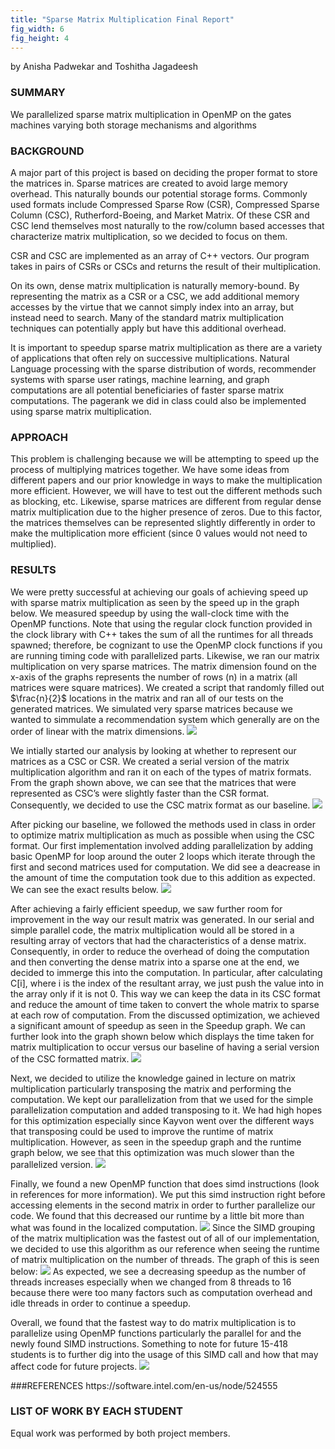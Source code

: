 ```yaml
---
title: "Sparse Matrix Multiplication Final Report"
fig_width: 6 
fig_height: 4 
---
```


by Anisha Padwekar and Toshitha Jagadeesh

### SUMMARY
We parallelized sparse matrix multiplication in OpenMP on the gates machines varying both storage mechanisms and algorithms

### BACKGROUND
A major part of this project is based on deciding the proper format to store the matrices in. Sparse matrices are created to avoid large memory overhead. This naturally bounds our potential storage forms. Commonly used formats include Compressed Sparse Row (CSR), Compressed Sparse Column (CSC), Rutherford-Boeing, and Market Matrix. Of these CSR and CSC lend themselves most naturally to the row/column based accesses that characterize matrix multiplication, so we decided to focus on them.

CSR and CSC are implemented as an array of C++ vectors. Our program takes in pairs of CSRs or CSCs and returns the result of their multiplication.

On its own, dense matrix multiplication is naturally memory-bound. By representing the matrix as a CSR or a CSC, we add additional memory accesses by the virtue that we cannot simply index into an array, but instead need to search. Many of the standard matrix multiplication techniques can potentially apply but have this additional overhead.

It is important to speedup sparse matrix multiplication as there are a variety of applications that often rely on successive multiplications. Natural Language processing with the sparse distribution of words, recommender systems with sparse user ratings, machine learning, and graph computations are all potential beneficiaries of faster sparse matrix computations. The pagerank we did in class could also be implemented using sparse matrix multiplication.


### APPROACH
This problem is challenging because we will be attempting to speed up the process of multiplying matrices together. We have some ideas from different papers and our prior knowledge in ways to make the multiplication more efficient. However, we will have to test out the different methods such as blocking, etc. Likewise, sparse matrices are different from regular dense matrix multiplication due to the higher presence of zeros. Due to this factor, the matrices themselves can be represented slightly differently in order to make the multiplication more efficient (since 0 values would not need to multiplied).


### RESULTS
We were pretty successful at achieving our goals of achieving speed up with sparse matrix multiplication as seen by the speed up in the graph below. We measured speedup by using the wall-clock time with the OpenMP functions. Note that using the regular clock function provided in the clock library with C++ takes the sum of all the runtimes for all threads spawned; therefore, be cognizant to use the OpenMP clock functions if you are running timing code with parallelized parts. Likewise, we ran our matrix multiplication on very sparse matrices. The matrix dimension found on the x-axis of the graphs represents the number of rows (n) in a matrix (all matrices were square matrices). We created a script that randomly filled out $\frac{n}{2}$ locations in the matrix and ran all of our tests on the generated matrices. We simulated very sparse matrices because we wanted to simmulate a recommendation system which generally are on the order of linear with the matrix dimensions. 
![](speedup.png)


We intially started our analysis by looking at whether to represent our matrices as a CSC or CSR. We created a serial version of the matrix multiplication algorithm and ran it on each of the types of matrix formats. From the graph shown above, we can see that the matrices that were represented as CSC's were slightly faster than the CSR format. Consequently, we decided to use the CSC matrix format as our baseline. 
![](cscVsCsr.png)

After picking our baseline, we followed the methods used in class in order to optimize matrix multiplication as much as possible when using the CSC format. Our first implementation involved adding parallelization by adding basic OpenMP for loop around the outer 2 loops which iterate through the first and second matrices used for computation. We did see a deacrease in the amount of time the computation took due to this addition as expected. We can see the exact results below. 
![](CSCvSimple.png)


After achieving a fairly efficient speedup, we saw further room for improvement in the way our result matrix was generated. In our serial and simple parallel code, the matrix multiplication would all be stored in a resulting array of vectors that had the characteristics of a dense matrix. Consequently, in order to reduce the overhead of doing the computation and then converting the dense matrix into a sparse one at the end, we decided to immerge this into the computation. In particular, after calculating C[i], where i is the index of the resultant array, we just push the value into in the array only if it is not 0. This way we can keep the data in its CSC format and reduce the amount of time taken to convert the whole matrix to sparse at each row of computation. From the discussed optimization, we achieved a significant amount of speedup as seen in the Speedup graph. We can further look into the graph shown below which displays the time taken for matrix multiplication to occur versus our baseline of having a serial version of the CSC formatted matrix.
![](CSCvsLocal.png)

Next, we decided to utilize the knowledge gained in lecture on matrix multiplication particularly transposing the matrix and performing the computation. We kept our parallelization from that we used for the simple parallelization computation and added transposing to it. We had high hopes for this optimization especially since Kayvon went over the different ways that transposing could be used to improve the runtime of matrix multiplication. However, as seen in the speedup graph and the runtime graph below, we see that this optimization was much slower than the parallelized version.
![](CSCvsTrans.png)

Finally, we found a new OpenMP function that does simd instructions (look in references for more information). We put this simd instruction right before accessing elements in the second matrix in order to further parallelize our code. We found that this decreased our runtime by a little bit more than what was found in the localized computation. 
![](CSCvsSIMD.png)
Since the SIMD grouping of the matrix multiplication was the fastest out of all of our implementation, we decided to use this algorithm as our reference when seeing the runtime of matrix multiplication on the number of threads. The graph of this is seen below:
![](Threads.png)
As expected, we see a decreasing speedup as the number of threads increases especially when we changed from 8 threads to 16 because there were too many factors such as computation overhead and idle threads in order to continue a speedup.

Overall, we found that the fastest way to do matrix multiplication is to parallelize using OpenMP functions particularly the parallel for and the newly found SIMD instructions. Something to note for future 15-418 students is to further dig into the usage of this SIMD
call and how that may affect code for future projects.
![](all_time.png)


###REFERENCES
https://software.intel.com/en-us/node/524555

### LIST OF WORK BY EACH STUDENT
Equal work was performed by both project members.

